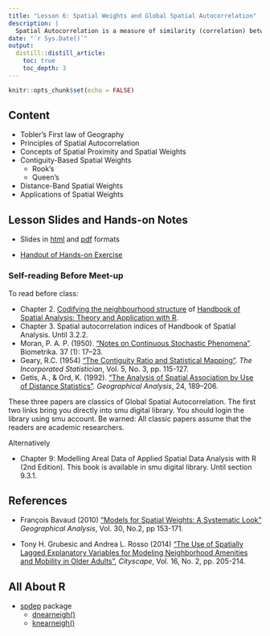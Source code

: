 ```yaml
---
title: "Lesson 6: Spatial Weights and Global Spatial Autocorrelation"
description: |
  Spatial Autocorrelation is a measure of similarity (correlation) between nearby observations.  It is an important concept in spatial statistics.
date: "`r Sys.Date()`"
output:
  distill::distill_article:
    toc: true
    toc_depth: 3
---
```


```r
knitr::opts_chunk$set(echo = FALSE)
```

## Content

- Tobler’s First law of Geography
- Principles of Spatial Autocorrelation
- Concepts of Spatial Proximity and Spatial Weights
- Contiguity-Based Spatial Weights
    - Rook's
    - Queen's
- Distance-Band Spatial Weights
- Applications of Spatial Weights

## Lesson Slides and Hands-on Notes 

* Slides in [html](lessom/lesson06/lesson06-Spatial_Weights.html) and [pdf](lesson/lesson06/lesson06-Spatial_Weights.pdf) formats

* [Handout of Hands-on Exercise](Hands-on_Ex\Hands-on_Ex06\Hands-on_Ex06-Spatial_Weights_and_Application.html)

### Self-reading Before Meet-up

To read before class:

- Chapter 2. [Codifying the neighbourhood structure](https://www.insee.fr/en/statistiques/fichier/3635545/imet131-f-chapitre-2.pdf) of [Handbook of Spatial Analysis: Theory and Application with R](https://www.insee.fr/en/information/3635545).
- Chapter 3. Spatial autocorrelation indices of Handbook of Spatial Analysis. Until 3.2.2.
- Moran, P. A. P. (1950). ["Notes on Continuous Stochastic Phenomena"](https://www-jstor-org.libproxy.smu.edu.sg/stable/2332142?seq=1#metadata_info_tab_contents). Biometrika. 37 (1): 17–23.
- Geary, R.C. (1954) ["The Contiguity Ratio and Statistical Mapping"](https://www-jstor-org.libproxy.smu.edu.sg/stable/2986645?sid=primo&origin=crossref&seq=1#metadata_info_tab_contents). *The Incorporated Statistician*, Vol. 5, No. 3, pp. 115-127. 
- Getis, A., & Ord, K. (1992). ["The Analysis of Spatial Association by Use of Distance Statistics"](https://onlinelibrary.wiley.com/doi/abs/10.1111/j.1538-4632.1992.tb00261.x). *Geographical Analysis*, 24, 189–206.

These three papers are classics of Global Spatial Autocorrelation.  The first two links bring you directly into smu digital library.  You should login the library using smu account.  Be warned: All classic papers assume that the readers are academic researchers.

Alternatively

- Chapter 9: Modelling Areal Data of Applied Spatial Data Analysis with R (2nd Edition).  This book is available in smu digital library.  Until section 9.3.1.

## References

* François Bavaud (2010) ["Models for Spatial Weights: A Systematic Look"](https://onlinelibrary.wiley.com/doi/abs/10.1111/j.1538-4632.1998.tb00394.x) *Geographical Analysis*, Vol. 30, No.2, pp 153-171.

* Tony H. Grubesic and Andrea L. Rosso (2014) ["The Use of Spatially Lagged Explanatory Variables for Modeling Neighborhood Amenities and Mobility in Older Adults"](https://www-jstor-org.libproxy.smu.edu.sg/stable/26326897?sid=primo&seq=1#metadata_info_tab_contents), *Cityscape*, Vol. 16, No. 2, pp. 205-214.

## All About R

- [spdep](https://r-spatial.github.io/spdep/articles/CO69.html) package
    - [dnearneigh()](https://r-spatial.github.io/spdep/reference/dnearneigh.html)
    - [knearneigh()](https://r-spatial.github.io/spdep/reference/knearneigh.html)



